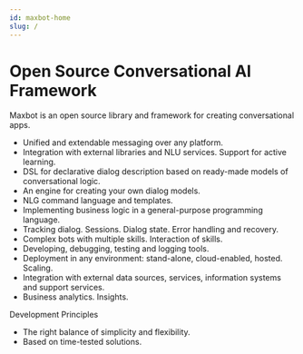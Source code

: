```yaml
---
id: maxbot-home
slug: /
---
```


# Open Source Conversational AI Framework

Maxbot is an open source library and framework for creating conversational apps.

- Unified and extendable messaging over any platform.
- Integration with external libraries and NLU services. Support for active learning.
- DSL for declarative dialog description based on ready-made models of conversational logic.
- An engine for creating your own dialog models.
- NLG command language and templates.
- Implementing business logic in a general-purpose programming language.
- Tracking dialog. Sessions. Dialog state. Error handling and recovery.
- Complex bots with multiple skills. Interaction of skills.
- Developing, debugging, testing and logging tools.
- Deployment in any environment: stand-alone, cloud-enabled, hosted. Scaling.
- Integration with external data sources, services, information systems and support services.
- Business analytics. Insights.

Development Principles

- The right balance of simplicity and flexibility.
- Based on time-tested solutions.